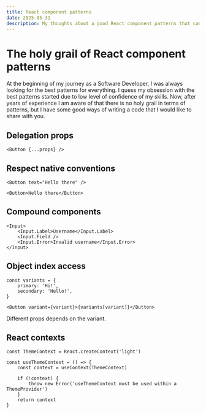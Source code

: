 ```yaml
---
title: React component patterns
date: 2025-05-31
description: My thoughts about a good React component patterns that can be applied everywhere.
---
```


# The holy grail of React component patterns

At the beginning of my journey as a Software Developer, I was always looking for the best patterns for everything. I quess my obsession with the best patterns started due to low level of confidence of my skills. Now, after years of experience I am aware of that there is no holy grail in terms of patterns, but I have some good ways of writing a code that I would like to share with you.

## Delegation props

```tsx
<Button {...props} />
```

## Respect native conventions

```tsx
<Button text="Hello there" />
```

```tsx
<Button>Hello there</Button>
```

## Compound components

```tsx
<Input>
	<Input.Label>Username</Input.Label>
	<Input.Field />
	<Input.Error>Invalid username</Input.Error>
</Input>
```

## Object index access

```tsx
const variants = {
	primary: 'Hi!',
	secondary: 'Hello!',
}

<Button variant={variant}>{variants[variant]}</Button>
```

Different props depends on the variant.

## React contexts

```tsx
const ThemeContext = React.createContext('light')

const useThemeContext = () => {
	const context = useContext(ThemeContext)

	if (!context) {
		throw new Error('useThemeContext must be used within a ThemeProvider')
	}
	return context
}
```
